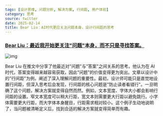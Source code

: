 ```yaml
---
tags: [设计思维, 问题分析, 解决方案, 行间距, 用户体验]
category: 思考
source: twitter
date: 2025-02-14
title: Bear Liu：AI时代更应关注问题本身，设计行间距的思考
---
```


### [Bear Liu：最近我开始更关注"问题"本身，而不只是寻找答案。](https://twitter-thread.com/t/1889917424725541051)

![img](https://img.mengpeng.tech/i/2025/02/14/67aed3d875c79.webp)

Bear Liu 在推文中分享了他最近对"问题"与"答案"之间关系的思考。他认为在 AI 时代，答案变得越来越容易获取，因此"问题"的价值变得更为突出。文章以设计中的"行间距"为例，阐述了深入理解问题的重要性。最初，设计师可能只是直觉地设置行间距，但深入思考后会发现，行间距的核心问题是"防止读者看错行"。一旦明确了这个问题，解决方案就变得自然而然。例如，文本宽度、字体大小都会影响行间距的设置。窄文本宽度可以稍大行距，宽文本则需要更大行距以避免跳行。小字体需要更大行距，而大字体本身醒目，行距需求相对较小。这个例子生动地说明了，当问题被清晰定义后，找到合适的解决方案就变得简单而有趣。
